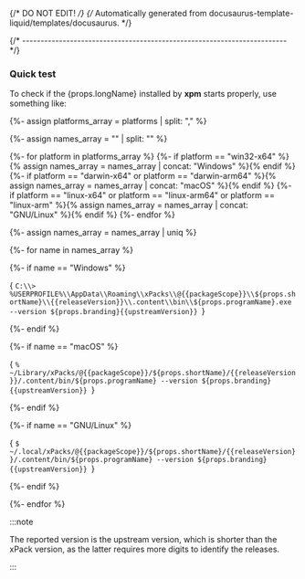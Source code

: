 {/* DO NOT EDIT! */}
{/* Automatically generated from docusaurus-template-liquid/templates/docusaurus. */}


{/* ------------------------------------------------------------------------ */}

### Quick test

To check if the {props.longName} installed by **xpm** starts properly, use something like:

{%- assign platforms_array = platforms | split: "," %}

{%- assign names_array = "" | split: "" %}

{%- for platform in platforms_array %}
{%- if platform == "win32-x64" %}{% assign names_array = names_array | concat: "Windows" %}{% endif %}
{%- if platform == "darwin-x64" or platform == "darwin-arm64" %}{% assign names_array = names_array | concat: "macOS" %}{% endif %}
{%- if platform == "linux-x64" or platform == "linux-arm64" or platform == "linux-arm" %}{% assign names_array = names_array | concat: "GNU/Linux" %}{% endif %}
{%- endfor %}

{%- assign names_array = names_array | uniq %}

<Tabs groupId="operating-systems">

{%- for name in names_array %}

{%- if name == "Windows" %}

<TabItem value="windows" label="Windows" default>

<CodeBlock language="console"> {
`C:\\> %USERPROFILE%\\AppData\\Roaming\\xPacks\\@{{packageScope}}\\${props.shortName}\\{{releaseVersion}}\\.content\\bin\\${props.programName}.exe --version
${props.branding}{{upstreamVersion}}
`} </CodeBlock>

</TabItem>

{%- endif %}

{%- if name == "macOS" %}

<TabItem value="macos" label="macOS">

<CodeBlock language="console"> {
`% ~/Library/xPacks/@{{packageScope}}/${props.shortName}/{{releaseVersion}}/.content/bin/${props.programName} --version
${props.branding}{{upstreamVersion}}
`} </CodeBlock>

</TabItem>

{%- endif %}

{%- if name == "GNU/Linux" %}

<TabItem value="linux" label="GNU/Linux">

<CodeBlock language="console"> {
`$ ~/.local/xPacks/@{{packageScope}}/${props.shortName}/{{releaseVersion}}/.content/bin/${props.programName} --version
${props.branding}{{upstreamVersion}}
`} </CodeBlock>

</TabItem>

{%- endif %}

{%- endfor %}

</Tabs>

:::note

The reported version is the upstream version, which is shorter than the xPack
version, as the latter requires more digits to identify the releases.

:::

